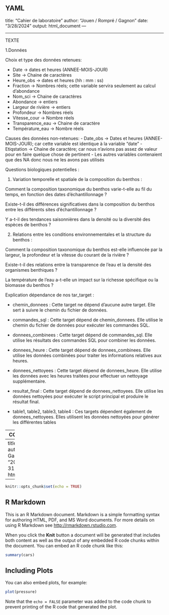 YAML
---
title: "Cahier de laboratoire"
author: "Jouen / Rompré / Gagnon"
date: "3/28/2024"
output: html_document
---

--------------------------------------------------------------------------

TEXTE

1.Données

Choix et type des données retenues:

-	Date -> dates et heures (ANNEE-MOIS-JOUR)
-	Site -> Chaine de caractères 
-	Heure_obs -> dates et heures (hh : mm : ss)
-	Fraction -> Nombres réels; cette variable servira seulement au calcul d'abondance 
-	Nom_sci -> Chaine de caractères 
-	Abondance -> entiers
-	Largeur de rivière -> entiers
-	Profondeur -> Nombres réels
-	Vitesse_cour -> Nombre réels
-	Transparence_eau -> Chaine de caractère 
-	Température_eau -> Nombre réels

Causes des données non-retenues:
-	Date_obs -> Dates et heures (ANNEE-MOIS-JOUR); car cette variable est identique à la variable "date"
-	Etiqstation -> Chaine de caractère; car nous n'avions pas assez de valeur pour en faire quelque chose de pertinent
- Les autres variables contenaient que des NA donc nous ne les avons pas utilisés



Questions biologiques potentielles :

1. Variation temporelle et spatiale de la composition du benthos :

Comment la composition taxonomique du benthos varie-t-elle au fil du temps, en fonction des dates d'échantillonnage ?

Existe-t-il des différences significatives dans la composition du benthos entre les différents sites d'échantillonnage ?

Y a-t-il des tendances saisonnières dans la densité ou la diversité des espèces de benthos ?

2. Relations entre les conditions environnementales et la structure du benthos :

Comment la composition taxonomique du benthos est-elle influencée par la largeur, la profondeur et la vitesse du courant de la rivière ?

Existe-t-il des relations entre la transparence de l'eau et la densité des organismes benthiques ?

La température de l'eau a-t-elle un impact sur la richesse spécifique ou la biomasse du benthos ?



Explication dépendance de nos tar_target :


- chemin_donnees : Cette target ne dépend d'aucune autre target. Elle sert à suivre le chemin du fichier de données.

- commandes_sql : Cette target dépend de chemin_donnees. Elle utilise le chemin du fichier de données pour exécuter les commandes SQL.

- donnees_combinees : Cette target dépend de commandes_sql. Elle utilise les résultats des commandes SQL pour combiner les données.

- donnees_heure : Cette target dépend de donnees_combinees. Elle utilise les données combinées pour traiter les informations relatives aux heures.

- donnees_nettoyees : Cette target dépend de donnees_heure. Elle utilise les données avec les heures traitées pour effectuer un nettoyage supplémentaire.

- resultat_final : Cette target dépend de donnees_nettoyees. Elle utilise les données nettoyées pour exécuter le script principal et produire le résultat final.
- table1, table2, table3, table4 : Ces targets dépendent également de donnees_nettoyees. Elles utilisent les données nettoyées pour générer les différentes tables

--------------------------------------------------------------------------
CODE CHUNK

---
title: "Projet X"
author: "Justin Gagnon"
date: "2024-03-31"
output: html_document
---

```r
knitr::opts_chunk$set(echo = TRUE)
```

## R Markdown

This is an R Markdown document. Markdown is a simple formatting syntax for authoring HTML, PDF, and MS Word documents. For more details on using R Markdown see <http://rmarkdown.rstudio.com>.

When you click the **Knit** button a document will be generated that includes both content as well as the output of any embedded R code chunks within the document. You can embed an R code chunk like this:

```r
summary(cars)
```

## Including Plots

You can also embed plots, for example:

```r
plot(pressure)
```

Note that the `echo = FALSE` parameter was added to the code chunk to prevent printing of the R code that generated the plot.

